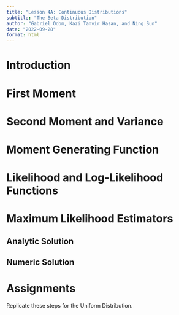 ```yaml
---
title: "Lesson 4A: Continuous Distributions"
subtitle: "The Beta Distribution"
author: "Gabriel Odom, Kazi Tanvir Hasan, and Ning Sun"
date: "2022-09-28"
format: html
---
```



# Introduction



# First Moment



# Second Moment and Variance



# Moment Generating Function



# Likelihood and Log-Likelihood Functions



# Maximum Likelihood Estimators


## Analytic Solution


## Numeric Solution



# Assignments

Replicate these steps for the Uniform Distribution.
